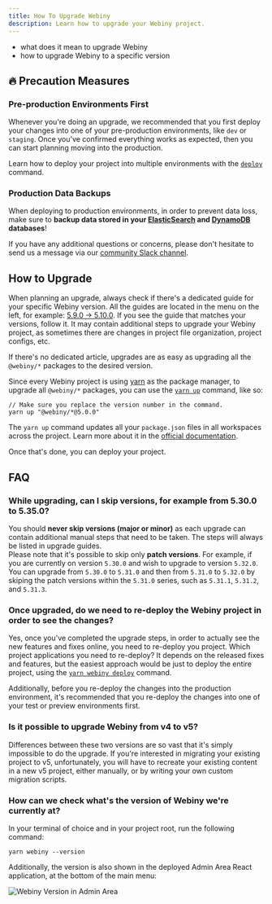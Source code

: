 ```yaml
---
title: How To Upgrade Webiny
description: Learn how to upgrade your Webiny project.
---
```



<Alert type="success" title="What you’ll learn">

- what does it mean to upgrade Webiny
- how to upgrade Webiny to a specific version

</Alert>

## 🔥 Precaution Measures

### Pre-production Environments First

Whenever you're doing an upgrade, we recommended that you first deploy your changes into one of your pre-production environments, like `dev` or `staging`. Once you've confirmed everything works as expected, then you can start planning moving into the production.

<Alert type="info">

Learn how to deploy your project into multiple environments with the [`deploy`](../core-development-concepts/basics/project-deployment) command.

</Alert>

### Production Data Backups

When deploying to production environments, in order to prevent data loss, make sure to **backup data stored in your [ElasticSearch](https://docs.aws.amazon.com/elasticsearch-service/latest/developerguide/es-managedomains-snapshots.html) and [DynamoDB](https://docs.aws.amazon.com/amazondynamodb/latest/developerguide/Backups.html) databases**!

If you have any additional questions or concerns, please don't hesitate to send us a message via our [community Slack channel](https://www.webiny.com/slack).

## How to Upgrade

When planning an upgrade, always check if there's a dedicated guide for your specific Webiny version. All the guides are located in the menu on the left, for example: [5.9.0 → 5.10.0](/docs/{version}/release-notes/5.10.0/upgrade-guide). If you see the guide that matches your versions, follow it. It may contain additional steps to upgrade your Webiny project, as sometimes there are changes in project file organization, project configs, etc.

If there's no dedicated article, upgrades are as easy as upgrading all the `@webiny/*` packages to the desired version.

Since every Webiny project is using [yarn](https://yarnpkg.com/) as the package manager, to upgrade all `@webiny/*` packages, you can use the [`yarn up`](https://yarnpkg.com/cli/up) command, like so:

```
// Make sure you replace the version number in the command.
yarn up "@webiny/*@5.0.0"
```

<Alert type="info">

The `yarn up` command updates all your `package.json` files in all workspaces across the project. Learn more about it in the [official documentation](https://yarnpkg.com/cli/up#details).

</Alert>

Once that's done, you can deploy your project.

## FAQ

### While upgrading, can I skip versions, for example from 5.30.0 to 5.35.0?

You should **never skip versions (major or minor)** as each upgrade can contain additional manual steps that need to be taken. The steps will always be listed in upgrade guides.  
Please note that it's possible to skip only **patch versions**. For example, if you are currently on version `5.30.0` and wish to upgrade to version `5.32.0`. You can upgrade from `5.30.0` to `5.31.0` and then from `5.31.0` to `5.32.0` by skiping the patch versions within the `5.31.0` series, such as `5.31.1`, `5.31.2`, and `5.31.3`.

### Once upgraded, do we need to re-deploy the Webiny project in order to see the changes?

Yes, once you've completed the upgrade steps, in order to actually see the new features and fixes online, you need to re-deploy you project. Which project applications you need to re-deploy? It depends on the released fixes and features, but the easiest approach would be just to deploy the entire project, using the [`yarn webiny deploy`](../core-development-concepts/basics/project-deployment#the-deploy-command) command.

Additionally, before you re-deploy the changes into the production environment, it's recommended that you re-deploy the changes into one of your test or preview environments first.

### Is it possible to upgrade Webiny from v4 to v5?

Differences between these two versions are so vast that it's simply impossible to do the upgrade. If you're interested in migrating your existing project to v5, unfortunately, you will have to recreate your existing content in a new v5 project, either manually, or by writing your own custom migration scripts.

### How can we check what's the version of Webiny we're currently at?

In your terminal of choice and in your project root, run the following command:

```
yarn webiny --version
```

Additionally, the version is also shown in the deployed Admin Area React application, at the bottom of the main menu:

![Webiny Version in Admin Area](./assets/upgrading-webiny/ui-version.png)
